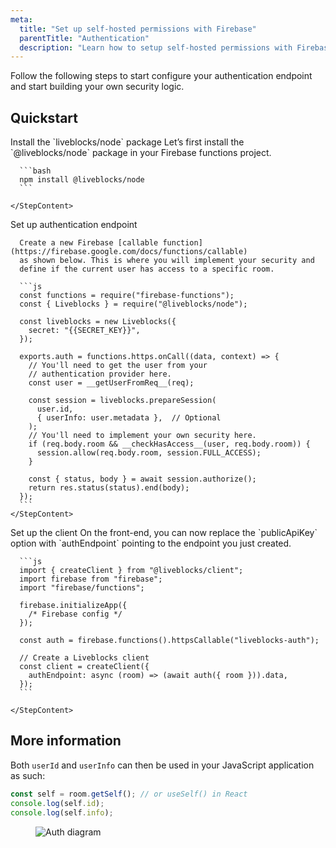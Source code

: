 ```yaml
---
meta:
  title: "Set up self-hosted permissions with Firebase"
  parentTitle: "Authentication"
  description: "Learn how to setup self-hosted permissions with Firebase."
---
```


Follow the following steps to start configure your authentication endpoint and
start building your own security logic.

## Quickstart

<Steps>
  <Step>
    <StepTitle>Install the `liveblocks/node` package</StepTitle>
    <StepContent>
      Let’s first install the `@liveblocks/node` package in your
      Firebase functions project.
      
      ```bash
      npm install @liveblocks/node
      ```

    </StepContent>

  </Step>
  <Step>
    <StepTitle>Set up authentication endpoint</StepTitle>
    <StepContent>

      Create a new Firebase [callable function](https://firebase.google.com/docs/functions/callable)
      as shown below. This is where you will implement your security and
      define if the current user has access to a specific room.

      ```js
      const functions = require("firebase-functions");
      const { Liveblocks } = require("@liveblocks/node");

      const liveblocks = new Liveblocks({
        secret: "{{SECRET_KEY}}",
      });

      exports.auth = functions.https.onCall((data, context) => {
        // You'll need to get the user from your
        // authentication provider here.
        const user = __getUserFromReq__(req);

        const session = liveblocks.prepareSession(
          user.id,
          { userInfo: user.metadata },  // Optional
        );
        // You'll need to implement your own security here.
        if (req.body.room && __checkHasAccess__(user, req.body.room)) {
          session.allow(req.body.room, session.FULL_ACCESS);
        }

        const { status, body } = await session.authorize();
        return res.status(status).end(body);
      });
      ```
    </StepContent>

  </Step>
  <Step lastStep>
    <StepTitle>Set up the client</StepTitle>
    <StepContent>
      On the front-end, you can now replace the `publicApiKey`
      option with `authEndpoint` pointing to the endpoint you
      just created.

      ```js
      import { createClient } from "@liveblocks/client";
      import firebase from "firebase";
      import "firebase/functions";

      firebase.initializeApp({
        /* Firebase config */
      });

      const auth = firebase.functions().httpsCallable("liveblocks-auth");

      // Create a Liveblocks client
      const client = createClient({
        authEndpoint: async (room) => (await auth({ room })).data,
      });
      ```

    </StepContent>

  </Step>
</Steps>

## More information

Both `userId` and `userInfo` can then be used in your JavaScript application as
such:

```ts
const self = room.getSelf(); // or useSelf() in React
console.log(self.id);
console.log(self.info);
```

<Figure>
  <Image
    src="/assets/self-hosted-auth-diagram.png"
    alt="Auth diagram"
    width={768}
    height={576}
  />
</Figure>
